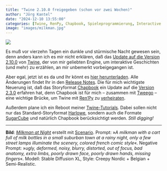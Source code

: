 ```yaml
---
title: "Twine 2.10.0 freigegeben (schon vor zwei Wochen)"
author: "Jörg Kantel"
date: "2024-12-10 13:55:00"
categories: [Twine, RenPy, Chapbook, Spieleprogrammierung, Interactive Fiction]
image: "images/milkman.jpg"
---
```


[![](images/milkman-b.jpg)](https://www.flickr.com/photos/schockwellenreiter/54039846912/)

Es muß vor vierzehn Tagen ein dunkle und stürmische Nacht gewesen sein, denn anders kann ich es mir nicht erklären, daß das [Update auf die Version 2.10.0](https://twinery.org/) von [Twine](http://cognitiones.kantel-chaos-team.de/multimedia/spieleprogrammierung/twine2.html), der von mir geliebten Engine, um interaktive Geschichten (und mehr) zu erzählen, an mir unbemerkt vorbeigegangen ist.

Aber egal, jetzt ist es da und Ihr könnt es [hier herunterladen](https://github.com/klembot/twinejs/releases). Alle Änderungen findet Ihr in den [Release Notes](https://twinery.org/reference/en/release-notes/2-10.html#2100). Die für mich wichtigste Neuerung ist, daß das Storyformat [Chapbook](https://klembot.github.io/chapbook/guide/) ein Update auf die [Version 2.3.0](https://klembot.github.io/chapbook/guide/references/version-history.html#230-24-november-24) erfahren hat, denn Chapbook ist für mich -- zusammen mit [Tweego](http://cognitiones.kantel-chaos-team.de/multimedia/spieleprogrammierung/tweego.html) -- eine wichtige Brücke, um Twine mit [Ren'Py](http://cognitiones.kantel-chaos-team.de/multimedia/spieleprogrammierung/renpy.html) zu [verheiraten](https://kantel.github.io/posts/2023091801_berlin_attack_twine/).

Außerdem plane ich ein Reboot meiner [Twine-Tutorials](https://kantel.github.io/index.html#category=Twine). Dabei sollen nicht nur das Standard-Storyformat [Harlowe](https://twine2.neocities.org/), sondern auch die Formate [SugarCube](https://www.motoslave.net/sugarcube/2/docs/) und natürlich Chapbook berücksichtigt werden. *Still digging!*

---

**Bild**: *[Milkman at Night](https://www.flickr.com/photos/schockwellenreiter/54039846912/)* erstellt mit [Scenario](http://cognitiones.kantel-chaos-team.de/technikgeschichte/rechnerundnetze/scenario.html). Prompt: »*A milkman with a cart full of milk bottles in a small suburban town at a rainy night, only a few street lamps illuminate the scenery, colored french comic style*«. Negative Prompt: »*ugly, deformed, noisy, blurry, distorted, out of focus, bad anatomy, extra limbs, poorly drawn face, poorly drawn hands, missing fingers*«. Modell: Stable Diffusion XL, Style: Creepy Nordic + Belgian + Semi-Realistic.